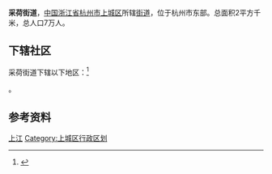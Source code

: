{{中国乡级行政区
|景观照片文件名 = 20180322市民中心P3停车场.jpg
|景观照片描述 = 从[[杭州市民中心|杭州市民中心]]望向街道辖区
|汉语拼音 = 
|其他语言 = 
|其他语言名称 = 
|旧称 = 
|地名出处 = 采荷桥<ref>{{cite news|title=美好生活新标杆 未来街区新样板 采荷街道且将旧城换新颜|url=http://www.hzsc.gov.cn/art/2021/5/8/art_1268025_58928758.html|work=杭州日报|publisher=杭州市上城区人民政府|date=2021-05-08}}</ref>（原名蔡湖桥<ref>{{cite book|author1=杭州市民政局|author2=杭州市地名委员会|title=杭州市地名志 下|url=http://hangzhouds.org.cn/uploadfiles/hzdataFiles/WFLocalChronicle_FZ/FZ201746788.pdf|publisher=杭州出版社|year=2013|isbn=9787807587217|via=杭州数字方志馆}}</ref>{{rp|918}}）
|位置图文件名 = 
|位置图描述 = 
|自定义图片= 
|建置时间 = 
|政府驻地 = 
|毗邻 = 
|总面积 = 
|总人口 = 
|总人口年份 = 
|户籍人口 = 
|户籍人口年份 = 
|常住人口 = 
|常住人口年份 = 
|人口密度 = 
|GDP = 
|GDP年份 = 
|邮政编码 = 
|电话区号 = 571
|官方网站 = 
|网站名称 = 
|33/01/04/006/000}}
'''采荷街道'''，[[中国|中国]][[浙江省|浙江省]][[杭州市|杭州市]][[上城区|上城区]]所辖[[街道办事处|街道]]，位于杭州市东部。总面积2平方千米，总人口7万人。

==下辖社区==
采荷街道下辖以下地区：<ref>{{PRC admin/ref sgc|33/01/04/006/000}}</ref>

{{PRC admin/children|33/01/04/006/000}}。

==参考资料==
{{reflist}}

{{上城区行政区划}}

[[Category:杭州市街道_(行政区划)|上江]]
[[Category:上城区行政区划|Category:上城区行政区划]]